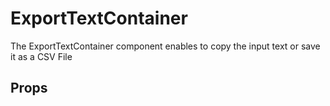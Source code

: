 

# ExportTextContainer

The ExportTextContainer component enables to copy the input text or save it as a CSV File

<Canvas>
  <Story id="components-ui-exporttextcontainer--default-export-text-container" />
</Canvas>

## Props

<ArgsTable of={ExportTextContainer} />
